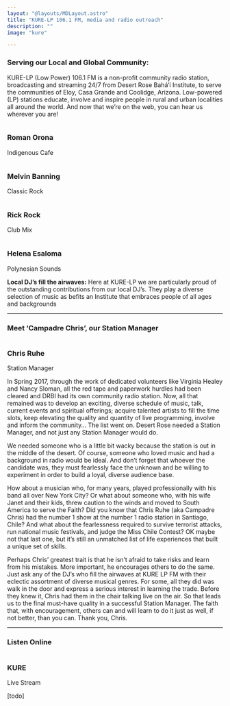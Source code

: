 ```yaml
---
layout: "@layouts/MDLayout.astro"
title: "KURE-LP 106.1 FM, media and radio outreach"
description: ""
image: "kure"

---
```




### Serving our Local and Global Community:

KURE-LP (Low Power) 106.1 FM is a non-profit community radio station, broadcasting and streaming 24/7 from Desert Rose Bahá’í Institute, to serve the communities of Eloy, Casa Grande and Coolidge, Arizona. Low-powered (LP) stations educate, involve and inspire people in rural and urban localities all around the world. And now that we’re on the web, you can hear us wherever you are!

<div class="flex flex-wrap w-full justify-evenly">

<div class="card w-64 text-center mx-2">
    <img {...romanimg} class="rounded-full w-48 h-48 mx-auto mb-2 border-b-4 border-r-4 border-orange-300" />
    <h3 class="name mb-0 mt-0">Roman Orona</h3>
    <p class="title mt-0 text-sm">Indigenous Cafe</p>
</div>


  <div class="card w-64 text-center  px-2 ">
    <img {...melodyimg} class="rounded-full w-48 h-48 mx-auto mb-2 border-b-4 border-r-4 border-orange-300" />
    <h3 class="name mb-0 mt-0"> Melvin Banning </h3> <p class="title mt-0 text-sm"> Classic Rock </p>
  </div>

  <div class="card w-64 text-center  px-2 ">
    <img {...rickimg} class="rounded-full w-48 h-48 mx-auto mb-2 border-b-4 border-r-4 border-orange-300" />
    <h3 class="name mb-0 mt-0"> Rick Rock </h3> <p class="title mt-0 text-sm"> Club Mix </p>
  </div>

  <div class="card w-64 text-center  mx-2 ">
    <img {...helenaimg} class="rounded-full w-48 h-48 mx-auto mb-2 border-b-4 border-r-4 border-orange-300" />
    <h3 class="name mb-0 mt-0"> Helena Esaloma </h3> <p class="title mt-0 text-sm"> Polynesian Sounds </p>
  </div>

</div>

__Local DJ’s fill the airwaves:__    Here at KURE-LP we are particularly proud of the outstanding contributions from our local DJ’s.   They play a diverse selection of music as befits an Institute that embraces people of all ages and backgrounds

------

### Meet ‘Campadre Chris’, our Station Manager

  <div class="card w-64 text-center float-right">
    <img {...chrisimg} class="rounded-full w-48 h-48 mx-auto mb-2 object-cover" />
    <h3 class="name mb-0 mt-0"> Chris Ruhe </h3> <p class="title mt-0 text-sm"> Station Manager </p>
  </div>

In Spring 2017, through the work of dedicated volunteers like Virginia Healey and Nancy Sloman, all the red tape and paperwork hurdles had been cleared and DRBI had its own community radio station.  Now, all that remained was to develop an exciting, diverse schedule of music, talk, current events and spiritual offerings; acquire talented artists to fill the time slots, keep elevating the quality and quantity of live programming, involve and inform the community…   The list went on.    Desert Rose needed a Station Manager, and not just any Station Manager would do.

We needed someone who is a little bit wacky because the station is out in the middle of the desert.  Of course, someone who loved music and had a background in radio would be ideal.  And don’t forget that whoever the candidate was, they must fearlessly face the unknown and be willing to experiment in order to build a loyal, diverse audience base.

How about a musician who, for many years, played professionally with his band all over New York City?  Or what about someone who, with his wife Janet and their kids, threw caution to the winds and moved to South America to serve the Faith?  Did you know that Chris Ruhe (aka Campadre Chris) had the number 1 show at the number 1 radio station in Santiago, Chile?  And what about the fearlessness required to survive terrorist attacks, run national music festivals, and judge the Miss Chile Contest?  OK maybe not that last one, but it’s still an unmatched list of life experiences that built a unique set of skills.

Perhaps Chris’ greatest trait is that he isn’t afraid to take risks and learn from his mistakes.  More important, he encourages others to do the same.  Just ask any of the DJ’s who fill the airwaves at KURE LP FM with their eclectic assortment of diverse musical genres.  For some, all they did was walk in the door and express a serious interest in learning the trade. Before they knew it, Chris had them in the chair talking live on the air.   So that leads us to the final must-have quality in a successful Station Manager.  The faith that, with encouragement, others can and will learn to do it just as well, if not better, than you can.   Thank you, Chris.

-----------

### Listen Online

  <div class="card w-64 text-center float-right">
    <img {...radioimg} class="rounded-full w-48 h-48 mx-auto mb-2 object-cover" />
    <h3 class="name mb-0 mt-0"> KURE </h3> <p class="title mt-0 text-sm"> Live Stream </p>
  </div>

[todo]

<br />  <br /> <br /> <br /> <br /> <br /> <br /> <br /> <br /> <br /> <br />
